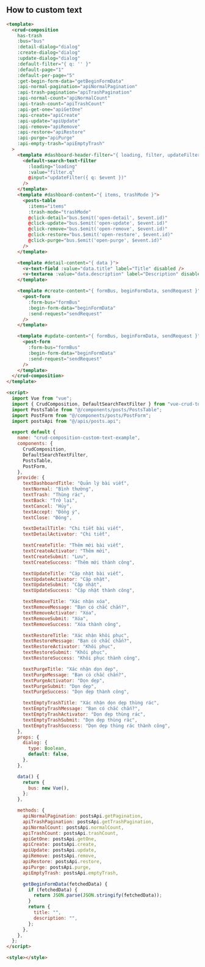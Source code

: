 
<Meta title="CRUD/Custom text" />

## How to custom text

```html
<template>
  <crud-composition
    has-trash
    :bus="bus"
    :detail-dialog="dialog"
    :create-dialog="dialog"
    :update-dialog="dialog"
    :default-filter="{ q: '' }"
    :default-page="1"
    :default-per-page="5"
    :get-begin-form-data="getBeginFormData"
    :api-normal-pagination="apiNormalPagination"
    :api-trash-pagination="apiTrashPagination"
    :api-normal-count="apiNormalCount"
    :api-trash-count="apiTrashCount"
    :api-get-one="apiGetOne"
    :api-create="apiCreate"
    :api-update="apiUpdate"
    :api-remove="apiRemove"
    :api-restore="apiRestore"
    :api-purge="apiPurge"
    :api-empty-trash="apiEmptyTrash"
  >
    <template #dashboard-header-filter="{ loading, filter, updateFilter }">
      <default-search-text-filter
        :loading="loading"
        :value="filter.q"
        @input="updateFilter({ q: $event })"
      />
    </template>
    <template #dashboard-content="{ items, trashMode }">
      <posts-table
        :items="items"
        :trash-mode="trashMode"
        @click-detail="bus.$emit('open-detail', $event.id)"
        @click-update="bus.$emit('open-update', $event.id)"
        @click-remove="bus.$emit('open-remove', $event.id)"
        @click-restore="bus.$emit('open-restore', $event.id)"
        @click-purge="bus.$emit('open-purge', $event.id)"
      />
    </template>

    <template #detail-content="{ data }">
      <v-text-field :value="data.title" label="Title" disabled />
      <v-textarea :value="data.description" label="Description" disabled />
    </template>

    <template #create-content="{ formBus, beginFormData, sendRequest }">
      <post-form
        :form-bus="formBus"
        :begin-form-data="beginFormData"
        :send-request="sendRequest"
      />
    </template>

    <template #update-content="{ formBus, beginFormData, sendRequest }">
      <post-form
        :form-bus="formBus"
        :begin-form-data="beginFormData"
        :send-request="sendRequest"
      />
    </template>
  </crud-composition>
</template>

<script>
  import Vue from "vue";
  import { CrudComposition, DefaultSearchTextFilter } from "vue-crud-toolkit";
  import PostsTable from "@/components/posts/PostsTable";
  import PostForm from "@/components/posts/PostForm";
  import postsApi from "@/apis/posts.api";

  export default {
    name: "crud-composition-custom-text-example",
    components: {
      CrudComposition,
      DefaultSearchTextFilter,
      PostsTable,
      PostForm,
    },
    provide: {
      textDashboardTitle: "Quản lý bài viết",
      textNormal: "Bình thường",
      textTrash: "Thùng rác",
      textBack: "Trở lại",
      textCancel: "Hủy",
      textAccept: "Đồng ý",
      textClose: "Đóng",

      textDetailTitle: "Chi tiết bài viết",
      textDetailActivator: "Chi tiết",

      textCreateTitle: "Thêm mới bài viết",
      textCreateActivator: "Thêm mới",
      textCreateSubmit: "Lưu",
      textCreateSuccess: "Thêm mới thành công",

      textUpdateTitle: "Cập nhật bài viết",
      textUpdateActivator: "Cập nhật",
      textUpdateSubmit: "Cập nhật",
      textUpdateSuccess: "Cập nhật thành công",

      textRemoveTitle: "Xác nhận xóa",
      textRemoveMessage: "Bạn có chắc chắn?",
      textRemoveActivator: "Xóa",
      textRemoveSubmit: "Xóa",
      textRemoveSuccess: "Xóa thành công",

      textRestoreTitle: "Xác nhận khôi phục",
      textRestoreMessage: "Bạn có chắc chắn?",
      textRestoreActivator: "Khôi phục",
      textRestoreSubmit: "Khôi phục",
      textRestoreSuccess: "Khôi phục thành công",

      textPurgeTitle: "Xác nhận dọn dẹp",
      textPurgeMessage: "Bạn có chắc chắn?",
      textPurgeActivator: "Dọn dẹp",
      textPurgeSubmit: "Dọn dẹp",
      textPurgeSuccess: "Dọn dẹp thành công",

      textEmptyTrashTitle: "Xác nhận dọn dẹp thùng rác",
      textEmptyTrashMessage: "Bạn có chắc chắn?",
      textEmptyTrashActivator: "Dọn dẹp thùng rác",
      textEmptyTrashSubmit: "Dọn dẹp thùng rác",
      textEmptyTrashSuccess: "Dọn dẹp thùng rác thành công",
    },
    props: {
      dialog: {
        type: Boolean,
        default: false,
      },
    },

    data() {
      return {
        bus: new Vue(),
      };
    },

    methods: {
      apiNormalPagination: postsApi.getPagination,
      apiTrashPagination: postsApi.getTrashPagination,
      apiNormalCount: postsApi.normalCount,
      apiTrashCount: postsApi.trashCount,
      apiGetOne: postsApi.getOne,
      apiCreate: postsApi.create,
      apiUpdate: postsApi.update,
      apiRemove: postsApi.remove,
      apiRestore: postsApi.restore,
      apiPurge: postsApi.purge,
      apiEmptyTrash: postsApi.emptyTrash,

      getBeginFormData(fetchedData) {
        if (fetchedData) {
          return JSON.parse(JSON.stringify(fetchedData));
        }
        return {
          title: "",
          description: "",
        };
      },
    },
  };
</script>

<style></style>
```
